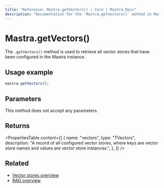 ```yaml
---
title: "Reference: Mastra.getVectors() | Core | Mastra Docs"
description: "Documentation for the `Mastra.getVectors()` method in Mastra, which retrieves all configured vector stores."
---
```


# Mastra.getVectors()

The `.getVectors()` method is used to retrieve all vector stores that have been configured in the Mastra instance.

## Usage example

```typescript copy
mastra.getVectors();
```

## Parameters

This method does not accept any parameters.

## Returns

<PropertiesTable
  content={[
    {
      name: "vectors",
      type: "TVectors",
      description:
        "A record of all configured vector stores, where keys are vector store names and values are vector store instances.",
    },
  ]}
/>

## Related

- [Vector stores overview](/docs/rag/vector-databases)
- [RAG overview](/docs/rag/overview)
